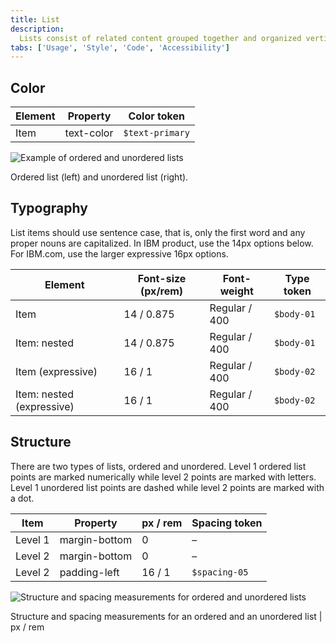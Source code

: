 ```yaml
---
title: List
description:
  Lists consist of related content grouped together and organized vertically.
tabs: ['Usage', 'Style', 'Code', 'Accessibility']
---
```


## Color

| Element | Property   | Color token     |
| ------- | ---------- | --------------- |
| Item    | text-color | `$text-primary` |

<Row>
<Column colLg={8}>

![Example of ordered and unordered lists](images/list-style-1.png)

</Column>
</Row>

<Caption>Ordered list (left) and unordered list (right).</Caption>

## Typography

List items should use sentence case, that is, only the first word and any proper
nouns are capitalized. In IBM product, use the 14px options below. For IBM.com,
use the larger expressive 16px options.

| Element                   | Font-size (px/rem) | Font-weight   | Type token |
| ------------------------- | ------------------ | ------------- | ---------- |
| Item                      | 14 / 0.875         | Regular / 400 | `$body-01` |
| Item: nested              | 14 / 0.875         | Regular / 400 | `$body-01` |
| Item (expressive)         | 16 / 1             | Regular / 400 | `$body-02` |
| Item: nested (expressive) | 16 / 1             | Regular / 400 | `$body-02` |

## Structure

There are two types of lists, ordered and unordered. Level 1 ordered list points
are marked numerically while level 2 points are marked with letters. Level 1
unordered list points are dashed while level 2 points are marked with a dot.

| Item    | Property      | px / rem | Spacing token |
| ------- | ------------- | -------- | ------------- |
| Level 1 | margin-bottom | 0        | –             |
| Level 2 | margin-bottom | 0        | –             |
| Level 2 | padding-left  | 16 / 1   | `$spacing-05` |

<div className="image--fixed">

![Structure and spacing measurements for ordered and unordered lists](images/list-style-2.png)

</div>

<Caption>
  Structure and spacing measurements for an ordered and an unordered list | px /
  rem
</Caption>

